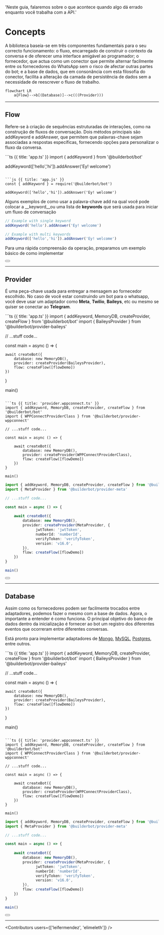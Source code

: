 
  'Neste guia, falaremos sobre o que acontece quando algo dá errado enquanto você trabalha com a API.'

# Concepts

A biblioteca baseia-se em três componentes fundamentais para o seu correcto funcionamento: o fluxo, encarregado de construir o contexto da conversa e de oferecer uma interface amigável ao programador; o fornecedor, que actua como um conector que permite alternar facilmente entre os fornecedores do WhatsApp sem o risco de afectar outras partes do bot; e a base de dados, que em consonância com esta filosofia do conector, facilita a alteração da camada de persistência de dados sem a necessidade de reescrever o fluxo de trabalho.

```mermaid
flowchart LR
    a{Flow}-->b[(Database)]-->c(((Provider)))
```

---

## Flow

Refere-se à criação de sequências estruturadas de interações, como na construção de fluxos de conversação. Dois métodos principais são addKeyword e addAnswer, que permitem que palavras-chave sejam associadas a respostas específicas, fornecendo opções para personalizar o fluxo da conversa.

<CodeGroup>
```ts {{ title: 'app.ts' }}
import { addKeyword } from '@builderbot/bot'

addKeyword(['hello','hi']).addAnswer('Ey! welcome')
```

```js {{ title: 'app.js' }}
const { addKeyword } = require('@builderbot/bot') 

addKeyword(['hello','hi']).addAnswer('Ey! welcome')
```
</CodeGroup>



Alguns exemplos de como usar a palavra-chave add na qual você pode colocar a __keyword__ou uma lista de __keywords__ que será usada para iniciar um fluxo de conversação

```ts
// Example with single keyword
addKeyword('hello').addAnswer('Ey! welcome')

// Example with multi keywords
addKeyword(['hello','hi']).addAnswer('Ey! welcome')
```

Para uma rápida compreensão da operação, preparamos um exemplo básico de como implementar

<div className="not-prose aling-block">
  <Button
    href="/uses-cases"
    variant="text"
    arrow="right"
    children="View more examples"
  />
</div>

---

## Provider

É uma peça-chave usada para entregar a mensagem ao fornecedor escolhido. No caso de você estar construindo um bot para o whatsapp, você deve usar um adaptador como __Meta__, __Twilio__, __Baileys__, etc ou mesmo se quiser se conectar ao __Telegram__.

<CodeGroup>
```ts {{ title: 'app.ts' }}
import { addKeyword, MemoryDB, createProvider, createFlow } from '@builderbot/bot'
import { BaileysProvider } from '@builderbot/provider-baileys'

// ...stuff code...

const main = async () => {
    
    await createBot({
        database: new MemoryDB(),
        provider: createProvider(BaileysProvider),
        flow: createFlow([flowDemo])
    })
}

main()
```

```ts {{ title: 'provider.wppconnect.ts' }}
import { addKeyword, MemoryDB, createProvider, createFlow } from '@builderbot/bot'
import { WPPConnectProviderClass } from '@builderbot/provider-wppconnect'

// ...stuff code...

const main = async () => {
    
    await createBot({
        database: new MemoryDB(),
        provider: createProvider(WPPConnectProviderClass),
        flow: createFlow([flowDemo])
    })
}

main()
```

```ts {{ title: 'provider.meta.ts' }}
import { addKeyword, MemoryDB, createProvider, createFlow } from '@builderbot/bot'
import { MetaProvider } from '@builderbot/provider-meta'

// ...stuff code...

const main = async () => {
    
    await createBot({
        database: new MemoryDB(),
        provider: createProvider(MetaProvider, {
              jwtToken: 'jwtToken',
              numberId: 'numberId',
              verifyToken: 'verifyToken',
              version: 'v16.0',
        }),
        flow: createFlow([flowDemo])
    })
}

main()
```
</CodeGroup>

<div className="not-prose aling-block">
  <Button
    href="/providers"
    variant="text"
    arrow="right"
    children="More information about the providers "
  />
</div>

---

## Database

Assim como os fornecedores podem ser facilmente trocados entre adaptadores, podemos fazer o mesmo com a base de dados. Agora, o importante a entender é como funciona. O principal objetivo do banco de dados dentro da inicialização é fornecer ao bot um registro dos diferentes eventos que ocorreram entre diferentes conversas.

Está pronto para implementar adaptadores de [Mongo](/databases#mongo), [MySQL](/databases#my-sql), [Postgres](/databases#postgres), entre outros.

<CodeGroup>
```ts {{ title: 'app.ts' }}
import { addKeyword, MemoryDB, createProvider, createFlow } from '@builderbot/bot'
import { BaileysProvider } from '@builderbot/provider-baileys'

// ...stuff code...

const main = async () => {
    
    await createBot({
        database: new MemoryDB(),
        provider: createProvider(BaileysProvider),
        flow: createFlow([flowDemo])
    })
}

main()
```

```ts {{ title: 'provider.wppconnect.ts' }}
import { addKeyword, MemoryDB, createProvider, createFlow } from '@builderbot/bot'
import { WPPConnectProviderClass } from '@builderbot/provider-wppconnect'

// ...stuff code...

const main = async () => {
    
    await createBot({
        database: new MemoryDB(),
        provider: createProvider(WPPConnectProviderClass),
        flow: createFlow([flowDemo])
    })
}

main()
```

```ts {{ title: 'provider.meta.ts' }}
import { addKeyword, MemoryDB, createProvider, createFlow } from '@builderbot/bot'
import { MetaProvider } from '@builderbot/provider-meta'

// ...stuff code...

const main = async () => {
    
    await createBot({
        database: new MemoryDB(),
        provider: createProvider(MetaProvider, {
              jwtToken: 'jwtToken',
              numberId: 'numberId',
              verifyToken: 'verifyToken',
              version: 'v16.0',
        }),
        flow: createFlow([flowDemo])
    })
}

main()
```
</CodeGroup>

<div className="not-prose aling-block">
  <Button
    href="/databases"
    variant="text"
    arrow="right"
    children="More information about the databases "
  />
</div>

----

<Guides />

<Resources />

<Contributors users={['leifermendez', 'elimeleth']} />